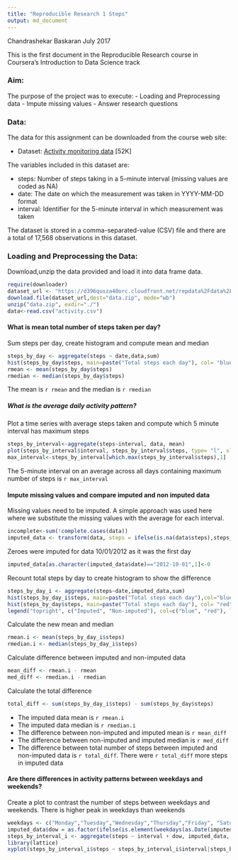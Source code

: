 ```yaml
---
title: "Reproducible Research 1 Steps"
output: md_document
---
```

Chandrashekar Baskaran
July 2017

This is the first document in the Reproducible Research course in Coursera's Introduction to Data Science track

### Aim: 
The purpose of the project was to execute:
- Loading and Preprocessing data
- Impute missing values
- Answer research questions

### Data:
The data for this assignment can be downloaded from the course web site:

- Dataset: [Activity monitoring data](https://d396qusza40orc.cloudfront.net/repdata%2Fdata%2Factivity.zip) [52K]

The variables included in this dataset are:

- steps: Number of steps taking in a 5-minute interval (missing values are coded as NA)
- date: The date on which the measurement was taken in YYYY-MM-DD format
- interval: Identifier for the 5-minute interval in which measurement was taken

The dataset is stored in a comma-separated-value (CSV) file and there are a total of 17,568 observations in this dataset.

### Loading and Preprocessing the Data:
Download,unzip the data provided and load it into data frame data.
``` r
require(downloader)
dataset_url <- "https://d396qusza40orc.cloudfront.net/repdata%2Fdata%2Factivity.zip"
download.file(dataset_url,dest="data.zip", mode="wb")
unzip("data.zip", exdir="./")
data<-read.csv("activity.csv")
```

#### What is mean total number of steps taken per day?
Sum steps per day, create histogram and compute mean and median

```r
steps_by_day <- aggregate(steps ~ date,data,sum)
hist(steps_by_day$steps, main=paste("Total steps each day"), col= "blue",xlab = "Number of Steps")
rmean <- mean(steps_by_day$steps)
rmedian <- median(steps_by_day$steps)
```
The mean is `r rmean` and the median is `r rmedian`

##### What is the average daily activity pattern?
Plot a time series with average steps taken and compute which 5 minute interval has maximum steps

```r
steps_by_interval<-aggregate(steps~interval, data, mean)
plot(steps_by_interval$interval, steps_by_interval$steps, type= "l", xlab="Interval", ylab = "Number of steps")
max_interval<-steps_by_interval[which.max(steps_by_interval$steps),1]
```

The 5-minute interval on an average across all days containing maximum number of steps is `r max_interval`

#### Impute missing values and compare imputed and non imputed data
Missing values need to be imputed. A simple approach was used here where we substitute the missing values with the average for each interval.

``` r
incomplete<-sum(!complete.cases(data))
imputed_data <- transform(data, steps = ifelse(is.na(data$steps),steps_by_interval$steps[match(data$interval,steps_by_interval$interval)],data$steps))
```

Zeroes were imputed for data 10/01/2012 as it was the first day

``` r
imputed_data[as.character(imputed_data$date)=="2012-10-01",1]<-0
```
Recount total steps by day to create histogram to show the difference
``` r
steps_by_day_i <- aggregate(steps~date,imputed_data,sum)
hist(steps_by_day_i$steps, main=paste("Total steps each day"),col="blue",xlab="Number of Steps")
hist(steps_by_day$steps, main=paste("Total steps each day"), col= "red",xlab = "Number of Steps",add = T)
legend("topright", c("Imputed", "Non-imputed"), col=c("blue", "red"), lwd=10)
```

Calculate the new mean and median
``` r
rmean.i <- mean(steps_by_day_i$steps)
rmedian.i <- median(steps_by_day_i$steps)
```

Calculate difference between imputed and non-imputed data
```r
mean_diff <- rmean.i - rmean
med_diff <- rmedian.i - rmedian
```

Calculate the total difference

```r
total_diff <- sum(steps_by_day_i$steps) - sum(steps_by_day$steps)
```

- The imputed data mean is `r rmean.i`
- The imputed data median is `r rmedian.i`
- The difference between non-imputed and imputed mean is `r mean_diff`
- The difference between non-imputed and imputed median is `r med_diff`
- The difference between total number of steps between imputed and non-imputed data is   `r total_diff`. There were `r total_diff` more steps in imputed data

#### Are there differences in activity patterns between weekdays and weekends?

Create a plot to contrast the number of steps between weekdays and weekends. There is higher peak in weekdays than weekends

```r
weekdays <- c("Monday","Tuesday","Wednesday","Thursday","Friday", "Saturday")
imputed_data$dow = as.factor(ifelse(is.element(weekdays(as.Date(imputed_data$date)),weekdays), "Weekday", "Weekend"))
steps_by_interval_i <- aggregate(steps ~ interval + dow, imputed_data, mean)
library(lattice)
xyplot(steps_by_interval_i$steps ~ steps_by_interval_i$interval|steps_by_interval_i$dow, main="Average Steps per Day by Interval",xlab="Interval", ylab="Steps",layout=c(1,2), type="l")
```
